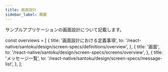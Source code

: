 ```yaml
---
title: 画面設計
sidebar_label: 概要
---
```


サンプルアプリケーションの画面設計について記載します。

<!-- textlint-disable ja-technical-writing/sentence-length,ja-technical-writing/max-comma,ja-spacing/ja-no-space-around-parentheses,jtf-style/3.3.かっこ類と隣接する文字の間のスペースの有無,ja-technical-writing/ja-no-mixed-period,ja-technical-writing/no-unmatched-pair -->

const overviews = [
  {
    title: '画面設計における定義事項',
    to: '/react-native/santoku/design/screen-specs/definitions/overview',
  },
  {
    title: '画面',
    to: '/react-native/santoku/design/screen-specs/screens/overview',
  },
  {
    title: 'メッセージ一覧',
    to: '/react-native/santoku/design/screen-specs/message-list',
  },
];

<PageList overviews={overviews} colSize={12} />

<!-- textlint-enable ja-technical-writing/sentence-length,ja-technical-writing/max-comma,ja-spacing/ja-no-space-around-parentheses,jtf-style/3.3.かっこ類と隣接する文字の間のスペースの有無,ja-technical-writing/ja-no-mixed-period,ja-technical-writing/no-unmatched-pair -->
